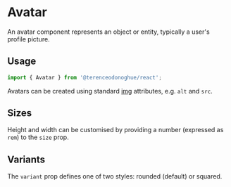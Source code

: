 

<Meta of={AvatarStories} />

# Avatar

An avatar component represents an object or entity, typically a user's profile picture.

## Usage

```javascript
import { Avatar } from '@terenceodonoghue/react';
```

Avatars can be created using standard [img](https://developer.mozilla.org/en-US/docs/Web/HTML/Element/img) attributes, e.g. `alt` and `src`.

<Canvas of={AvatarStories.Usage} />

## Sizes

Height and width can be customised by providing a number (expressed as `rem`) to the `size` prop.

<Canvas of={AvatarStories.Sizes} />

## Variants

The `variant` prop defines one of two styles: rounded (default) or squared.

<Canvas of={AvatarStories.Variants} />
